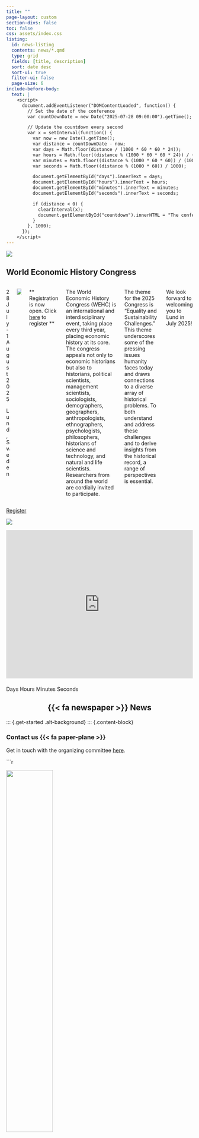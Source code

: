 ```yaml
---
title: ""
page-layout: custom
section-divs: false
toc: false
css: assets/index.css
listing: 
  id: news-listing
  contents: news/*.qmd
  type: grid
  fields: [title, description]
  sort: date desc
  sort-ui: true
  filter-ui: false
  page-size: 6
include-before-body:
  text: |
    <script>
      document.addEventListener("DOMContentLoaded", function() {
        // Set the date of the conference
        var countDownDate = new Date("2025-07-28 09:00:00").getTime();

        // Update the countdown every second
        var x = setInterval(function() {
          var now = new Date().getTime();
          var distance = countDownDate - now;
          var days = Math.floor(distance / (1000 * 60 * 60 * 24));
          var hours = Math.floor((distance % (1000 * 60 * 60 * 24)) / (1000 * 60 * 60));
          var minutes = Math.floor((distance % (1000 * 60 * 60)) / (1000 * 60));
          var seconds = Math.floor((distance % (1000 * 60)) / 1000);

          document.getElementById("days").innerText = days;
          document.getElementById("hours").innerText = hours;
          document.getElementById("minutes").innerText = minutes;
          document.getElementById("seconds").innerText = seconds;

          if (distance < 0) {
            clearInterval(x);
            document.getElementById("countdown").innerHTML = "The conference has started!";
          }
        }, 1000);
      });
    </script>
---
```


::: {.hero-banner}

::: {.hero-image .hero-image-left}
![](assets/hero_left_1_2.png){fig-alt="To add"}
:::

::: {.content-block}

## World Economic History Congress

:::: {.columns .maven-style}
::: {.column width="40%"}

28 July -<br>1 August 2025

Lund, Sweden
:::

::: {.column width="60%"}
![](assets/logo_WEHC.svg)
:::

** Registration is now open. Click [here](https://registration.invajo.com/53381b6c-69cf-43db-9688-47716a910d90?page=b9fd1835-a58b-4fda-85a3-de6548dec209) to register **

The World Economic History Congress (WEHC) is an international and interdisciplinary event, taking place every third year, placing economic history at its core. The congress appeals not only to economic historians but also to historians, political scientists, management scientists, sociologists, demographers, geographers, anthropologists, ethnographers, psychologists, philosophers, historians of science and technology, and natural and life scientists. Researchers from around the world are cordially invited to participate.

The theme for the 2025 Congress is "Equality and Sustainability Challenges." This theme underscores some of the pressing issues humanity faces today and draws connections to a diverse array of historical problems. To both understand and address these challenges and to derive insights from the historical record, a range of perspectives is essential.

We look forward to welcoming you to Lund in July 2025!

::::

::: {.hero-buttons}

<div class="d-flex justify-content-center">

[Register](content/register.qmd){.btn-action-primary .btn-action .btn .btn-success role="button"}
<!-- [Propose a session](news/call-for-sessions.qmd){#btn-guide .btn-action .btn .btn-info role="button"} -->
<!-- [Propose a member association session](news/call-for-sessions-member-associations.qmd){#btn-guide .btn-action .btn .btn-info role="button"} -->

</div>

:::

:::

::: {.hero-image .hero-image-right}
![](assets/hero_right_1_2.png){fig-alt="To add"}
:::

:::

<!-- Embedded Google Map -->
<div style="width: 100%; height: 400px; margin-bottom: 20px;">
  <iframe 
    src="https://www.google.com/maps/embed?pb=!1m18!1m12!1m3!1d1800.2023446976987!2d13.193020176022609!3d55.70537119564435!2m3!1f0!2f0!3f0!3m2!1i1024!2i768!4f13.1!3m3!1m2!1s0x465397c5652d60f7%3A0x1b08fde3cbce8eba!2sAF%20Borgen%20AB!5e1!3m2!1sen!2sse!4v1727614527871!5m2!1sen!2sse"
    width="100%" height="400" style="border:0;" allowfullscreen="" loading="lazy" referrerpolicy="no-referrer-when-downgrade">
  </iframe>
</div>

<!-- Countdown Timer -->
<div id="countdown">
  <span id="days"></span> Days 
  <span id="hours"></span> Hours 
  <span id="minutes"></span> Minutes 
  <span id="seconds"></span> Seconds
</div>

::: {.content-block style="text-align: center;"}

## {{< fa newspaper >}} News

<!-- News -->
::: {#news-listing}
:::
:::

::: {.get-started .alt-background}
::: {.content-block}

### Contact us {{< fa paper-plane >}}

Get in touch with the organizing committee [here](mailto:wehc2025@ekh.lu.se).

```r
<!--
#| fig-width: 2
knitr::include_graphics("assets/logo_WEHC.svg")
-->

![](assets/logo_WEHC.svg){width=50%}

